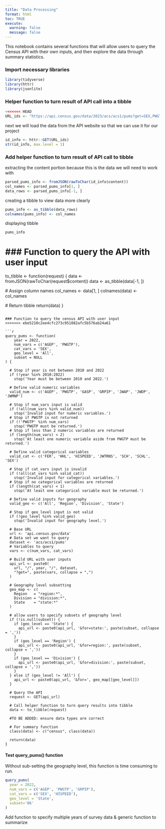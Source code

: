 ```yaml
---
title: "Data Processing"
format: html
toc: TRUE
execute: 
  warning: false
  message: false
---
```


This notebook contains several functions that will allow users to query the Census API with their own inputs, and then explore the data through summary statistics. 

### Import necessary libraries

```r
library(tidyverse)
library(httr)
library(jsonlite)
```

### Helper function to turn result of API call into a tibble

```r
<<<<<<< HEAD
URL_ids <- "https://api.census.gov/data/2023/acs/acs1/pums?get=SEX,PWGTP,MAR&SCHL=24"
```

next we will load the data from the API website so that we can use it for our project
```r
id_info <- httr::GET(URL_ids)
str(id_info, max.level = 1)
```


### Add helper function to turn result of API call to tibble
extracting the content portion because this is the data we will need to work with 
```r
parsed_pums_info <- fromJSON(rawToChar(id_info$content))
col_names <- parsed_pums_info[1, ]
data_rows <- parsed_pums_info[-1, ]
```

creating a tibble to view data more clearly
```r
pums_info <- as_tibble(data_rows)
colnames(pums_info) <- col_names 
```

displaying tibble
```r
pums_info
```
### Function to query the API with user input
=======
to_tibble <- function(request) {
  data <- fromJSON(rawToChar(request$content))
  data <- as_tibble(data[-1, ])
  
  # Assign column names
  col_names <- data[1, ]
  colnames(data) <- col_names 
  
  # Return tibble
  return(data)
}
```

### Function to query the census API with user input
>>>>>>> ebe5210c2ee4cfc273c951882afc5b576ab24a61

```r
query_pums <- function(
    year = 2022,
    num_vars = c('AGEP', 'PWGTP'),
    cat_vars = 'SEX',
    geo_level = 'All',
    subset = NULL
) {
  
  # Stop if year is not between 2010 and 2022
  if (!year %in% 2010:2022)
    stop('Year must be between 2010 and 2022.')
  
  # Define valid numeric variables
  valid_num <- c('AGEP', 'PWGTP', 'GASP', 'GRPIP', 'JWAP', 'JWDP', 'JWMNP')
  
  # Stop if num_vars input is valid
  if (!all(num_vars %in% valid_num))
    stop('Invalid input for numeric variables.')
  # Stop if PWGTP is not returned
  if (!'PWGTP' %in% num_vars)
    stop('PWGTP must be returned.')
  # Stop if less than 2 numeric variables are returned
  if (length(num_vars) < 2)
    stop('At least one numeric variable aside from PWGTP must be returned.')
  
  # Define valid categorical variables
  valid_cat <- c('FER', 'HHL', 'HISPEED', 'JWTRNS', 'SCH', 'SCHL', 'SEX')
  
  # Stop if cat_vars input is invalid
  if (!all(cat_vars %in% valid_cat))
    stop('Invalid input for categorical variables.')
  # Stop if no categorical variables are returned
  if (length(cat_vars) < 1)
    stop('At least one categorical variable must be returned.')
  
  # Define valid inputs for geography
  valid_geo <- c('All', 'Region', 'Division', 'State')
  
  # Stop if geo_level input is not valid
  if (!geo_level %in% valid_geo)
    stop('Invalid input for geography level.')
  
  # Base URL
  url <- 'api.census.gov/data'
  # Data set we want to query
  dataset <- 'acs/acs1/pums'
  # Variables to query
  vars <- c(num_vars, cat_vars)
  
  # Build URL with user inputs
  api_url <- paste0(
    url, "/", year, "/", dataset,
    "?get=", paste(vars, collapse = ",")
  )
  
  # Geography level subsetting
  geo_map <- c(
    Region   = "region:*",
    Division = "division:*",
    State    = "state:*"
  )
  
  # allow users to specify subsets of geography level
  if (!is.null(subset)) {
    if (geo_level == 'State') {
      api_url <- paste0(api_url, '&for=state:', paste(subset, collapse = ','))
    }
    if (geo_level == 'Region') {
      api_url <- paste0(api_url, '&for=region:', paste(subset, collapse = ','))
    }
    if (geo_level == 'Division') {
      api_url <- paste0(api_url, '&for=division:', paste(subset, collapse = ','))
    }
  } else if (geo_level != 'All') {
    api_url <- paste0(api_url, '&for=', geo_map[[geo_level]])
  }
  
  # Query the API
  request <- GET(api_url)
  
  # Call helper function to turn query results into tibble
  data <- to_tibble(request)
  
  #TO BE ADDED: ensure data types are correct
  
  # For summary function
  class(data) <- c("census", class(data))
  
  return(data)
}
```

#### Test query_pums() function

Without sub-setting the geography level, this function is time consuming to run.

```r
query_pums(
  year = 2022,
  num_vars = c('AGEP', 'PWGTP', 'GRPIP'),
  cat_vars = c('SEX', 'HISPEED'),
  geo_level = 'State',
  subset='06'
)
```

Add function to specify multiple years of survey data & generic function to summarize


